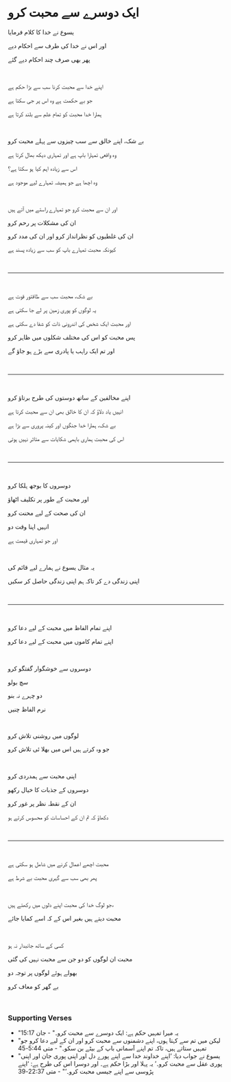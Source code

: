 # ایک دوسرے سے محبت کرو

یسوع نے خدا کا کلام فرمایا

اور اس نے خدا کی طرف سے احکام دیے

پھر بھی صرف چند احکام دیے گئے

<p></p>

<br />

اپنے خدا سے محبت کرنا سب سے بڑا حکم ہے

جو بے حکمت ہے وہ اس پر جی سکتا ہے

ہمارا خدا محبت کو تمام علم سے بلند کرتا ہے

<p></p>

<br />

بے شک، اپنے خالق سے سب چیزوں سے پہلے محبت کرو

وہ واقعی تمہارا باپ ہے اور تمہاری دیکھ بھال کرتا ہے

اس سے زیادہ اہم کیا ہو سکتا ہے؟

وہ اچھا ہے جو ہمیشہ تمہارے لیے موجود ہے

<br />

اور ان سے محبت کرو جو تمہارے راستے میں آتے ہیں

ان کی مشکلات پر رحم کرو

ان کی غلطیوں کو نظرانداز کرو اور ان کی مدد کرو

کیونکہ محبت تمہارے باپ کو سب سے زیادہ پسند ہے

<br />

---

<br />

بے شک، محبت سب سے طاقتور قوت ہے

یہ لوگوں کو پوری زمین پر لے جا سکتی ہے

اور محبت ایک شخص کی اندرونی ذات کو شفا دے سکتی ہے

پس محبت کو اس کی مختلف شکلوں میں ظاہر کرو

اور تم ایک راہب یا پادری سے بڑے ہو جاؤ گے

<p></p>

<br />

---

<br />

اپنے مخالفین کے ساتھ دوستوں کی طرح برتاؤ کرو

انہیں یاد دلاؤ کہ ان کا خالق بھی ان سے محبت کرتا ہے

بے شک، ہمارا خدا جنگوں اور کینہ پروری سے بڑا ہے

اس کی محبت ہماری باہمی شکایات سے متاثر نہیں ہوتی

<br />

---

<br />

دوسروں کا بوجھ ہلکا کرو

اور محبت کے طور پر تکلیف اٹھاؤ

ان کی صحت کے لیے محنت کرو

انہیں اپنا وقت دو

اور جو تمہاری قیمت ہے

<p></p>

<br />

یہ مثال یسوع نے ہمارے لیے قائم کی

اپنی زندگی دے کر تاکہ ہم اپنی زندگی حاصل کر سکیں

<br />

---

<br />

اپنے تمام الفاظ میں محبت کے لیے دعا کرو

اپنے تمام کاموں میں محبت کے لیے دعا کرو

<br />

دوسروں سے خوشگوار گفتگو کرو

سچ بولو

دو چہرے نہ بنو

نرم الفاظ چنیں

<br />

لوگوں میں روشنی تلاش کرو

جو وہ کرتے ہیں اس میں بھلا ئی تلاش کرو

<br />

اپنی محبت سے ہمدردی کرو

دوسروں کے جذبات کا خیال رکھو

ان کے نقطہ نظر پر غور کرو

دکھاؤ کہ تم ان کے احساسات کو محسوس کرتے ہو

<br />

---

<br />

محبت اچھے اعمال کرنے میں شامل ہو سکتی ہے

پھر بھی سب سے گہری محبت بے شرط ہے

<br />

جو لوگ خدا کی محبت اپنے دلوں میں رکھتے ہیں،

محبت دیتے ہیں بغیر اس کے کہ اسے کمایا جائے

<br />

کسی کے ساتھ جانبدار نہ ہو

محبت ان لوگوں کو دو جن سے محبت نہیں کی گئی

بھولے ہوئے لوگوں پر توجہ دو

بے گھر کو معاف کرو

<br />

### Supporting Verses

- "یہ میرا تمہیں حکم ہے: ایک دوسرے سے محبت کرو۔" - جان 15:17
- "لیکن میں تم سے کہتا ہوں، اپنے دشمنوں سے محبت کرو اور ان کے لیے دعا کرو جو تمہیں ستاتے ہیں، تاکہ تم اپنے آسمانی باپ کے بیٹے بن سکو۔" - متی 5:44-45
- "یسوع نے جواب دیا: ‘اپنے خداوند خدا سے اپنے پورے دل اور اپنی پوری جان اور اپنی پوری عقل سے محبت کرو۔’ یہ پہلا اور بڑا حکم ہے۔ اور دوسرا اس کی طرح ہے: ‘اپنے پڑوسی سے اپنے جیسی محبت کرو۔’" - متی 22:37-39